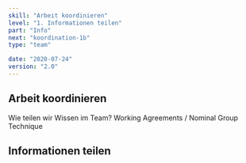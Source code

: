 ```yaml
---
skill: "Arbeit koordinieren"
level: "1. Informationen teilen"
part: "Info"
next: "koordination-1b"
type: "team"

date: "2020-07-24"
version: "2.0"
---
```


<Row className="tutsegment"> 
<Col>

## Arbeit koordinieren

Wie teilen wir Wissen im Team?
Working Agreements / Nominal Group Technique

</Col>
</Row>


<Row className="tutsegment"> 
<Col>

## Informationen teilen



</Col>
</Row>